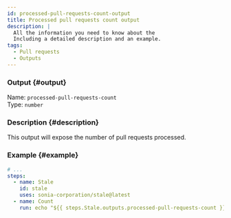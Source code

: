```yaml
---
id: processed-pull-requests-count-output
title: Processed pull requests count output
description: |
  All the information you need to know about the
  Including a detailed description and an example.
tags:
  - Pull requests
  - Outputs
---
```


### Output {#output}

Name: `processed-pull-requests-count`  
Type: `number`

### Description {#description}

This output will expose the number of pull requests processed.

### Example {#example}

```yml {6-7}
# ...
steps:
  - name: Stale
    id: stale
    uses: sonia-corporation/stale@latest
  - name: Count
    run: echo "${{ steps.Stale.outputs.processed-pull-requests-count }}"
```
